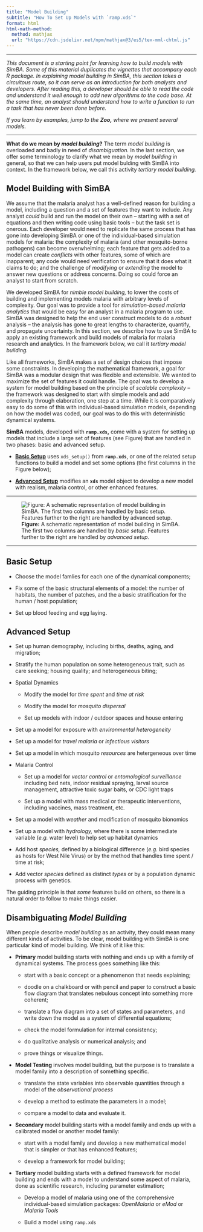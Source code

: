 ```yaml
---
title: "Model Building"
subtitle: "How To Set Up Models with `ramp.xds`"
format: html
html-math-method:
  method: mathjax
  url: "https://cdn.jsdelivr.net/npm/mathjax@3/es5/tex-mml-chtml.js"
---
```


------------------------------------------------------------------------

*This document is a starting point for learning how to build models with SimBA. Some of this material duplicates the vignettes that accompany each R package. In explaining model building in SimBA, this section takes a circuitous route, so it can serve as an introduction for both analysts and developers. After reading this, a developer should be able to read the code and understand it well enough to add new algorithms to the code base. At the same time, an analyst should understand how to write a function to run a task that has never been done before.*

*If you learn by examples, jump to the **Zoo,** where we present several models.*

------------------------------------------------------------------------

**What do we mean by *model building*?** The term *model building* is overloaded and badly in need of *disambiguation.* In the last section, we offer some terminology to clarify what we mean by *model building* in general, so that we can help users put model bulding with SimBA into context. In the framework below, we call this activity *tertiary model building.*

## Model Building with SimBA

We assume that the malaria analyst has a well-defined reason for building a model, including a question and a set of features they want to include. Any analyst *could* build and run the model on their own -- starting with a set of equations and then writing code using basic tools -- but the task set is onerous. Each developer would need to replicate the same process that has gone into developing SimBA or one of the individual-based simulation models for malaria: the complexity of malaria (and other mosquito-borne pathogens) can become overwhelming; each feature that gets added to a model can create *conflicts* with other features, some of which are inapparent; any code would need verification to ensure that it does what it claims to do; and the challenge of *modifying* or *extending* the model to answer new questions or address concerns. Doing so could force an analyst to start from scratch.

We developed SimBA for *nimble model building,* to lower the costs of building and implementing models malaria with arbitrary levels of complexity. Our goal was to provide a tool for *simulation-based malaria analytics* that would be easy for an analyst in a malaria program to use. SimBA was designed to help the end user construct models to do a *robust* analysis -- the analysis has gone to great lengths to characterize, quantify, and propagate uncertainty. In this section, we describe how to use SimBA to apply an existing framework and build models of malaria for malaria research and analytics. In the framework below, we call it *tertiary model building.*

Like all frameworks, SimBA makes a set of design choices that impose some constraints. In developing the mathematical framework, a goal for SimBA was a modular design that was flexible and extensible. We wanted to maximize the set of features it could handle. The goal was to develop a system for model building based on the principle of *scalable complexity* -- the framework was designed to start with simple models and add complexity through elaboration, one step at a time. While it is comparatively easy to do some of this with individual-based simulation models, depending on how the model was coded, our goal was to do this with deterministic dynamical systems.

**SimBA** models, developed with **`ramp.xds`,** come with a system for setting up models that include a large set of features (see Figure) that are handled in two phases: basic and advanced setup.

-   [**Basic Setup**](basic_setup.qmd) uses `xds_setup()` from **`ramp.xds`**, or one of the related setup functions to build a model and set some options (the first columns in the Figure below);

-   [**Advanced Setup**](advanced_setup.qmd) modifies an **`xds`** model object to develop a new model with realism, malaria control, or other enhanced features.

------------------------------------------------------------------------

![**Figure:** A schematic representation of model building in SimBA. The first two columns are handled by *basic setup.* Features further to the right are handled by *advanced setup.*](Figures/ScalableComplexity.png)

------------------------------------------------------------------------

## Basic Setup

-   Choose the model famlies for each one of the dynamical components;

-   Fix some of the basic structural elements of a model: the number of habitats, the number of patches, and the a basic stratification for the human / host population;

-   Set up blood feeding and egg laying.

## Advanced Setup

-   Set up human demography, including births, deaths, aging, and migration;

-   Stratify the human population on some heterogeneous trait, such as care seeking; housing quality; and heterogeneous biting;

-   Spatial Dynamics

    -   Modify the model for *time spent* and *time at risk*

    -   Modify the model for *mosquito dispersal*

    -   Set up models with indoor / outdoor spaces and house entering

-   Set up a model for exposure with *environmental heterogeneity*

-   Set up a model for *travel malaria* or *infectious visitors*

-   Set up a model in which mosquito *resources* are hetergeneous over time

-   Malaria Control

    -   Set up a model for *vector control* or *entomological surveillance* including bed nets, indoor residual spraying, larval source management, attractive toxic sugar baits, or CDC light traps

    -   Set up a model with mass medical or therapeutic interventions, including vaccines, mass treatment, etc.

-   Set up a model with *weather* and modification of mosquito bionomics

-   Set up a model with *hydrology,* where there is some intermediate variable (*e.g.* water level) to help set up habitat dynamics

-   Add host *species,* defined by a biological difference (*e.g.* bird species as hosts for West Nile Virus) or by the method that handles time spent / time at risk;

-   Add vector *species* defined as distinct *types* or by a population dynamic process with genetics.

The guiding principle is that *some* features build on others, so there is a natural order to follow to make things easier.

## Disambiguating *Model Building*

When people describe *model building* as an activity, they could mean many different kinds of activities. To be clear, model building with SimBA is one particular kind of model building. We think of it like this:

-   **Primary** model building starts with nothing and ends up with a family of dynamical systems. The process goes something like this:

    -   start with a basic concept or a phenomenon that needs explaining;

    -   doodle on a chalkboard or with pencil and paper to construct a basic flow diagram that translates nebulous concept into something more coherent;

    -   translate a flow diagram into a set of states and parameters, and write down the model as a system of differential equations;

    -   check the model formulation for internal consistency;

    -   do qualitative analysis or numerical analysis; and

    -   prove things or visualize things.

-   **Model Testing** involves model building, but the purpose is to translate a model family into a description of something specific.

    -   translate the state variables into observable quantities through a model of the *observational process*

    -   develop a method to estimate the parameters in a model;

    -   compare a model to data and evaluate it.

-   **Secondary** model building starts with a model family and ends up with a calibrated model or another model family:

    -   start with a model family and develop a new mathematical model that is simpler or that has enhanced features;

    -   develop a framework for model building;

-   **Tertiary** model building starts with a defined framework for model building and ends with a model to understand some aspect of malaria, done as scientific research, including parameter estimation;

    -   Develop a model of malaria using one of the comprehensive individual-based simulation packages: *OpenMalaria* or *eMod* or *Malaria Tools*

    -   Build a model using `ramp.xds`
